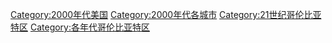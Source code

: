 [[Category:2000年代美国|Category:2000年代美国]]
[[Category:2000年代各城市|Category:2000年代各城市]]
[[Category:21世纪哥伦比亚特区|Category:21世纪哥伦比亚特区]]
[[Category:各年代哥伦比亚特区|Category:各年代哥伦比亚特区]]